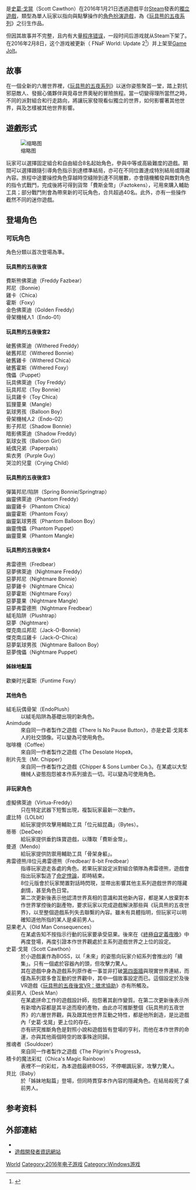 {{NoteTA
| G1=Games
|1=zh-cn:玩具熊的五夜后宮; zh-hk:玩具熊的五夜後宮; zh-tw:玩具熊的五夜驚魂; zh-sg:玩具熊的五夜惊魂;
|2=zh-cn:通过; zh-hk:通過; zh-tw:透過; zh-sg:透过;
|3=zh-cn:比萨饼; zh-hk:意大利薄餅; zh-tw:披薩; zh-sg:匹萨;
|4=zh-cn:餐厅; zh-hk:餐廳; zh-tw:餐館; zh-sg:餐馆;
|5=zh-cn:里; zh-hk:裏; zh-tw:裡; zh-sg:里;
|6=zh-cn:温切斯特; zh-hk:溫車士打; zh-tw:溫徹斯特; zh-sg:温车士打;
|7=zh-cn:机器人偶;zh-hk:機械人偶;zh-tw:電子機器人; zh-sg:电子玩偶;
}}
{{Refimprove|time=2020-10-24T10:05:02+00:00}}
{{Infobox video game
| title = 玩具熊的五夜世界
| english = FnaF World
| image =Fnaf_world_title.jpg
| developer = [[史葛·戈晃|史葛·戈晃]]
| platforms = [[Steam|Steam]]、[[Microsoft_Windows|Microsoft Windows]]、[[Linux|Linux]]、[[OS_X|OS X]]
| engine = Clickteam Fusion 2.5
| released = '''Steam'''<br/>2016年1月21日
'''Game Jolt'''<br/>测试版：2016年1月22日<br/>完整版：2016年2月9日
| genre = [[驚悚遊戲|驚悚遊戲]]、[[图像冒险游戏|图像冒险]]
| modes = [[單人電子遊戲|單人玩家]]
|caption=《玩具熊的五夜世界》在Game Jolt上的缩略图}}

{{Vgname|玩具熊的五夜世界|en=FNaF World}}是[[史葛·戈晃|史葛·戈晃]]（Scott Cawthon）在2016年1月21日透過遊戲平台[[Steam|Steam]]發表的[[獨立遊戲|獨立遊戲]]，類型為單人玩家以指向與點擊操作的[[角色扮演遊戲|角色扮演遊戲]]，為《[[玩具熊的五夜系列|玩具熊的五夜系列]]》之衍生作品。

但因其故事并不完整，且内有大量[[程序错误|程序错误]]，一段时间后游戏就从Steam下架了。在2016年2月8日，这个游戏被更新（ FNaF World: Update 2<ref>{{Cite web|title=Game Jolt - Indie games for the love of it|url=https://gamejolt.com/games/fnaf-world/124921|accessdate=2020-10-24|work=Game Jolt|language=en|archive-date=2021-04-07|archive-url=https://web.archive.org/web/20210407141722/https://gamejolt.com/games/fnaf-world/124921|dead-url=no}}</ref>）并上架至[[Game_Jolt|Game Jolt]]。

==故事 ==
在一個全新的六層世界裡，《[[玩具熊的五夜系列|玩具熊的五夜系列]]》以迷你姿態聚首一堂，踏上對抗邪惡敵人、發掘心儀夥伴與覓尋世界奧秘的冒險旅程。當一切變得理所當然之時，不同的派對組合和行走路向，將讓玩家發現看似獨立的世界，如何影響著其他世界，與及怎樣被其他世界影響。

==遊戲形式 ==
[[File:玩具熊的五夜世界_战斗.jpeg|缩略图]]

玩家可以選擇固定組合和自由組合8名起始角色，參與中等或高級難度的遊戲。期間可以選擇跟隨引導角色指示到達標準結局，亦可在不同位置達成特別結局或隱藏內容。旅程中途要操控角色穿越時空縫隙到達不同層數，亦會隨機觸發與敵對角色的指令式戰鬥，完成後將可得到貨幣「費斯金幣」（Faztokens），可用來購入輔助工具；部分戰鬥則會為帶來新的可玩角色，合共超過40名。此外，亦有一些操作截然不同的迷你遊戲。

==登場角色 ==

=== 可玩角色 ===

角色分類以首次登場為準。

==== 玩具熊的五夜後宮 ====
{{main|玩具熊的五夜後宮}}

; 費斯熊佛萊迪（Freddy Fazbear）
; 邦尼（Bonnie）
; 雞卡（Chica）
; 霍斯（Foxy）
; 金色佛萊迪（Golden Freddy）
; 骨架機械人1（Endo-01）

==== 玩具熊的五夜後宮2 ====
{{main|玩具熊的五夜後宮2}}

; 破舊佛萊迪（Withered Freddy）
; 破舊邦尼（Withered Bonnie）
; 破舊雞卡（Withered Chica）
; 破舊霍斯（Withered Foxy）
;傀儡（Puppet）
; 玩具佛萊迪（Toy Freddy）
; 玩具邦尼（Toy Bonnie）
; 玩具雞卡（Toy Chica）
; 狐狸蔓果（Mangle）
; 氣球男孩（Balloon Boy）
; 骨架機械人2（Endo-02）
; 影子邦尼（Shadow Bonnie）
; 暗影佛萊迪（Shadow Freddy）
; 氣球女孩（Balloon Girl）
; 紙偶兄弟（Paperpals）
; 紫衣男（Purple Guy）
; 哭泣的兒童（Crying Child）

==== 玩具熊的五夜後宮3 ====
{{main|玩具熊的五夜後宮3}}

; 彈簧邦尼/陷阱（Spring Bonnie/Springtrap）
; 幽靈佛萊迪（Phantom Freddy）
; 幽靈雞卡（Phantom Chica）
; 幽靈霍斯（Phantom Foxy）
; 幽靈氣球男孩（Phantom Balloon Boy）
; 幽靈傀儡（Phantom Puppet）
; 幽靈蔓果（Phantom Mangle）


==== 玩具熊的五夜後宮4 ====
{{main|玩具熊的五夜後宮4}}

; 弗雷德熊（Fredbear）
; 惡夢佛萊迪（Nightmare Freddy）
; 惡夢邦尼（Nightmare Bonnie）
; 惡夢雞卡（Nightmare Chica）
;惡夢霍斯（Nightmare Foxy）
;惡夢蔓果（Nightmare Mangle）
;惡夢弗雷德熊（Nightmare Fredbear）
; 絨毛陷阱（Plushtrap）
; 惡夢（Nightmare）
; 傑克南瓜邦尼（Jack-O-Bonnie）
; 傑克南瓜雞卡（Jack-O-Chica）
; 惡夢氣球男孩（Nightmare Balloon Boy）
; 惡夢傀儡（Nightmare Puppet）

==== 姊妹地點篇 ====
{{main|玩具熊的五夜後宮：姊妹地點篇}}
; 歡樂时光霍斯（Funtime Foxy）

==== 其他角色 ====

; 絨毛玩偶骨架（EndoPlush）
: 以絨毛陷阱為基礎出現的新角色。
; Animdude
: 來自同一作者製作之遊戲《There Is No Pause Button》，亦是史葛·戈晃本人的社交頭像。可以變為可使用角色。
; 咖啡機（Coffee）
: 來自同一作者製作之遊戲《The Desolate Hope》。
; 削片先生（Mr. Chipper）
: 來自同一作者製作之遊戲《Chipper & Sons Lumber Co.》。在某處以大型機械人姿態抱怨被本作系列搶去一切。可以變為可使用角色。

==== 非玩家角色 ====

; 虛擬佛萊迪（Virtua-Freddy）
: 只在特定武器下短暫出現，複製玩家最新一次動作。
; 盧比特（LOLbit）
: 給玩家提供攻擊用輔助工具「位元組昆蟲」（Bytes）。
; 蒂蒂（DeeDee）
: 給玩家提供垂釣珠寶遊戲，以賺取「費斯金幣」。
; 曼道（Mendo）
: 給玩家提供防禦用輔助工具「骨架身軀」。
; 弗雷德熊/8位元弗雷德熊（Fredbear/ 8-bit Fredbear）
: 指導玩家遊走各處的角色。若果玩家設定派對組合領隊為弗雷德熊，遊戲會指出玩家製造了[[命定悖論|命定悖論]]，即時結束。
: 8位元版會於玩家閒置對話時閃現，並帶出影響其他主系列遊戲世界的隱藏劇情，甚至角色日常。
: 第二次更新後表示他認清世界真相的意識和其他新內容，都是某人放棄對本作世界掌控後的副產物，要求玩家以完成遊戲解決那些與《玩具熊的五夜世界》，以至整個遊戲系列失去聯繫的內容。雖未有具體指明，但玩家可以明確知道他所指的某人是桌前男人。
; 惡果老人（Old Man Consequences）
: 在某處告知不按指示行動的玩家要承受惡果。後來在《[[終極自定義夜晚|終極自定義夜晚]]》中再度登場，再度引證本作世界觀處於主系列遊戲世界之上位的設定。
; 史葛·戈晃（Scott Cawthon）
: 於小遊戲裏作為BOSS，以「未來」的姿態向玩家介紹系列會推出的「續集」。只有一個處於容器內的頭，但攻擊力驚人。
: 其在遊戲中身為遊戲系列原作者一事並非打破[[第四面牆|第四面牆]]與現實世界連結，而僅為系列眾多會互動的世界觀中，其中一個故事設定而已。這個設定於及後VR遊戲《[[玩具熊的五夜後宮VR：徵求協助|玩具熊的五夜後宮VR：徵求協助]]》亦有所觸及。
; 桌前男人（Desk Man）
: 在某處拼命工作的遊戲設計師，抱怨著其創作變質。在第二次更新後表示所有新增內容都是其半途而廢的產物，由此亦可推斷整個《玩具熊的五夜世界》的六層世界觀，與及跟其他世界互動之特性，都是他所創造，是比遊戲內「史葛·戈晃」更上位的存在。
: 亦有研究推斷角色是對照小說和遊戲皆有登場的亨利，而他在本作世界的命運，亦與其他兩個時空的故事殊途同歸。
; 推魂者（Souldozer）
: 來自同一作者製作之遊戲《The Pilgrim's Progress》。
; 積卡的魔法彩虹（Chica's Magic Rainbow）
: 表裡不一的彩虹，為本遊戲最終BOSS，不停嘲諷玩家，攻擊力驚人。
; 貝比（Baby）
: 於「姊妹地點篇」登場，但同時貫穿本作內容的隱藏角色。在結局殺死了桌前男人。

== 参考资料 ==
<references />

== 外部連結 ==
{{Wikiquote}}

* {{Official website|fnafworld.com}}
* [http://www.scottgames.com/ 遊戲開發者資訊網站] {{Wayback|url=http://www.scottgames.com/ |date=20180927093943 }}

{{玩具熊的五夜系列}}

{{DEFAULTSORT:FnaF World}}
[[Category:玩具熊的五夜后宫系列|World]]
[[Category:2016年电子游戏|Category:2016年电子游戏]]
[[Category:Windows游戏|Category:Windows游戏]]